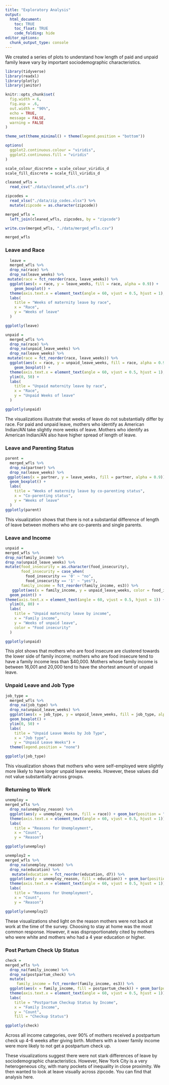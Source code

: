 ```yaml
---
title: "Exploratory Analysis"
output: 
  html_document:
    toc: TRUE
    toc_float: TRUE
    code_folding: hide
editor_options: 
  chunk_output_type: console
---
```


We created a series of plots to understand how length of paid and unpaid family leave vary by important sociodemographic characteristics.

```r
library(tidyverse)
library(readxl)
library(plotly)
library(janitor)

knitr::opts_chunk$set(
  fig.width = 6,
  fig.asp = .6,
  out.width = "90%", 
  echo = TRUE,
  message = FALSE,
  warning = FALSE
)

theme_set(theme_minimal() + theme(legend.position = "bottom"))

options(
  ggplot2.continuous.colour = "viridis",
  ggplot2.continuous.fill = "viridis"
)

scale_colour_discrete = scale_colour_viridis_d
scale_fill_discrete = scale_fill_viridis_d
```

<style type="text/css">

h1.title {
  text-align: center;
}

</style>

```r
cleaned_wfls = 
  read_csv("./data/cleaned_wfls.csv")

zipcodes =
  read_xlsx("./data/zip_codes.xlsx") %>% 
  mutate(zipcode = as.character(zipcode))

merged_wfls = 
  left_join(cleaned_wfls, zipcodes, by = "zipcode")

write.csv(merged_wfls, "./data/merged_wfls.csv")

merged_wfls
```

### Leave and Race


```r

  leave =
  merged_wfls %>% 
  drop_na(race) %>% 
  drop_na(leave_weeks) %>% 
 mutate(race = fct_reorder(race, leave_weeks)) %>% 
  ggplot(aes(x = race, y = leave_weeks, fill = race, alpha = 0.9)) + 
    geom_boxplot() + 
  theme(axis.text.x = element_text(angle = 60, vjust = 0.5, hjust = 1), legend.position = "none") +
  labs(
    title = "Weeks of maternity leave by race",
    x = "Race",
    y = "Weeks of leave"
  )

ggplotly(leave)
```

```r
unpaid = 
  merged_wfls %>% 
  drop_na(race) %>% 
  drop_na(unpaid_leave_weeks) %>% 
  drop_na(leave_weeks) %>% 
 mutate(race = fct_reorder(race, leave_weeks)) %>% 
  ggplot(aes(x = race, y = unpaid_leave_weeks, fill = race, alpha = 0.9)) + 
    geom_boxplot() + 
  theme(axis.text.x = element_text(angle = 60, vjust = 0.5, hjust = 1), legend.position = "none") +
  ylim(0, 50) + 
  labs(
    title = "Unpaid maternity leave by race",
    x = "Race",
    y = "Unpaid Weeks of leave"
  )

ggplotly(unpaid)
```


The visualizations illustrate that weeks of leave do not substantially differ by race. For paid and unpaid leave, mothers who identify as American Indian/AN take slightly more weeks of leave. Mothers who identify as American Indian/AN also have higher spread of length of leave. 


### Leave and Parenting Status
```r
parent = 
  merged_wfls %>% 
  drop_na(partner) %>% 
  drop_na(leave_weeks) %>%
 ggplot(aes(x = partner, y = leave_weeks, fill = partner, alpha = 0.9)) +
  geom_boxplot() +
  labs(
    title = "Weeks of maternity leave by co-parenting status",
    x = "Co-parenting status",
    y = "Weeks of leave"
  )
ggplotly(parent)
```

This visualization shows that there is not a substantial difference of length of leave between mothers who are co-parents and single parents. 


### Leave and Income

```r
unpaid = 
merged_wfls %>% 
drop_na(family_income) %>% 
drop_na(unpaid_leave_weeks) %>% 
mutate(food_insecurity = as.character(food_insecurity), 
       food_insecurity = case_when(
         food_insecurity == '0' ~ "no", 
         food_insecurity == '1' ~ "yes"), 
       family_income = fct_reorder(family_income, es3)) %>% 
   ggplot(aes(x = family_income, y = unpaid_leave_weeks, color = food_insecurity)) +
  geom_point() + 
theme(axis.text.x = element_text(angle = 60, vjust = 0.5, hjust = 1)) +
  ylim(0, 80) + 
  labs(
    title = "Unpaid maternity leave by income",
    x = "Family income",
    y = "Weeks of unpaid leave", 
    color = "Food insecurity"
  )

ggplotly(unpaid)

```

This plot shows that mothers who are food insecure are clustered towards the lower side of family income; mothers who are food insecure tend to have a family income less than $40,000. Mothers whose family income is between 16,001 and 20,000 tend to have the shortest amount of unpaid leave. 




### Unpaid Leave and Job Type
```r
job_type = 
  merged_wfls %>%  
  drop_na(job_type) %>% 
  drop_na(unpaid_leave_weeks) %>% 
  ggplot(aes(x = job_type, y = unpaid_leave_weeks, fill = job_type, alpha = 0.9)) + 
  geom_boxplot() + 
  ylim(0, 50) + 
  labs(
    title = "Unpaid Leave Weeks by Job Type",
    x = "Job type",
    y = "Unpaid Leave Weeks") + 
  theme(legend.position = "none")

ggplotly(job_type)
```

This visualization shows that mothers who were self-employed were slightly more likely to have longer unpaid leave weeks. However, these values did not value substantially across groups. 

### Returning to Work

```r
unemploy = 
merged_wfls %>% 
  drop_na(unemploy_reason) %>% 
  ggplot(aes(y = unemploy_reason, fill = race)) + geom_bar(position = "dodge") + 
  theme(axis.text.x = element_text(angle = 60, vjust = 0.5, hjust = 1)) + 
  labs(
    title = "Reasons for Unemployment",
    x = "Count",
    y = "Reason") 

ggplotly(unemploy)
```


```r
unemploy2 = 
merged_wfls %>% 
  drop_na(unemploy_reason) %>% 
  drop_na(education) %>% 
   mutate(education = fct_reorder(education, d7)) %>% 
  ggplot(aes(y = unemploy_reason, fill = education)) + geom_bar(position = "dodge") + 
  theme(axis.text.x = element_text(angle = 60, vjust = 0.5, hjust = 1)) + 
  labs(
    title = "Reasons for Unemployment",
    x = "Count",
    y = "Reason") 

ggplotly(unemploy2)
```


These visualizations shed light on the reason mothers were not back at work at the time of the survey. Choosing to stay at home was the most common response. However, it was disproportionately cited by mothers who were white and mothers who had a 4 year education or higher. 

### Post Partum Check Up Status

```r
check = 
merged_wfls %>% 
  drop_na(family_income) %>% 
  drop_na(postpartum_check) %>% 
  mutate( 
     family_income = fct_reorder(family_income, es3)) %>% 
  ggplot(aes(x = family_income, fill = postpartum_check)) + geom_bar(position = "stack") + 
  theme(axis.text.x = element_text(angle = 60, vjust = 0.5, hjust = 1)) + 
  labs(
    title = "Postpartum Checkup Status by Income",
    x = "Family Income",
    y = "Count", 
    fill = "Checkup Status") 

ggplotly(check)
```

Across all income categories, over 90% of mothers received a postpartum check up 4-6 weeks after giving birth. Mothers with a lower family income were more likely to not get a postpartum check up.


These visualizations suggest there were not stark differences of leave by sociodemographic characteristics. However, New York City is a very heterogeneous city, with many pockets of inequality in close proximity. We then wanted to look at leave visually across zipcode. You can find that analysis here.  